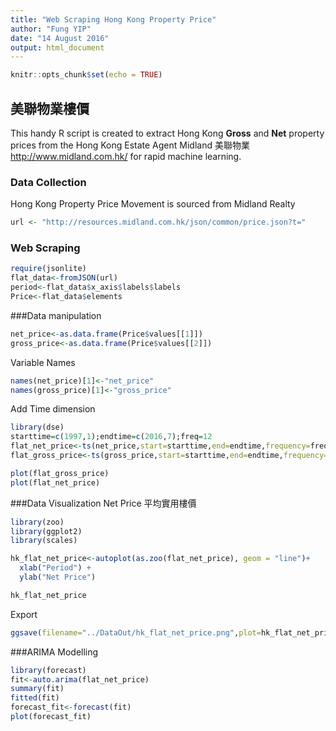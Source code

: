 ```yaml
---
title: "Web Scraping Hong Kong Property Price"
author: "Fung YIP"
date: "14 August 2016"
output: html_document
---
```


```r
knitr::opts_chunk$set(echo = TRUE)
```

## 美聯物業樓價

This handy R script is created to extract Hong Kong **Gross** and **Net** property prices from the Hong Kong Estate Agent Midland 美聯物業 <http://www.midland.com.hk/> for rapid machine learning.

### Data Collection
Hong Kong Property Price Movement is sourced from Midland Realty
```r
url <- "http://resources.midland.com.hk/json/common/price.json?t="
```

### Web Scraping
```r
require(jsonlite)
flat_data<-fromJSON(url)
period<-flat_data$x_axis$labels$labels
Price<-flat_data$elements
```

###Data manipulation
```r
net_price<-as.data.frame(Price$values[[1]])
gross_price<-as.data.frame(Price$values[[2]])
```

Variable Names
```r
names(net_price)[1]<-"net_price"
names(gross_price)[1]<-"gross_price"
```

Add Time dimension 
```r
library(dse)
starttime=c(1997,1);endtime=c(2016,7);freq=12
flat_net_price<-ts(net_price,start=starttime,end=endtime,frequency=freq)
flat_gross_price<-ts(gross_price,start=starttime,end=endtime,frequency=freq)
```

```r
plot(flat_gross_price)
plot(flat_net_price)
```

###Data Visualization
Net Price 平均實用樓價
```r
library(zoo)
library(ggplot2)
library(scales)

hk_flat_net_price<-autoplot(as.zoo(flat_net_price), geom = "line")+
  xlab("Period") +
  ylab("Net Price") 

hk_flat_net_price
```

Export
```r
ggsave(filename="../DataOut/hk_flat_net_price.png",plot=hk_flat_net_price)
```

###ARIMA Modelling
```r
library(forecast)
fit<-auto.arima(flat_net_price)
summary(fit)
fitted(fit)
forecast_fit<-forecast(fit)
plot(forecast_fit)
```




